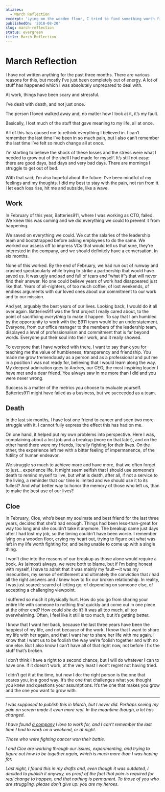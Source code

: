 ```yaml
---
aliases:
  - March Reflection
excerpt: 'Lying on the wooden floor, I tried to find something worth fighting for.'
publishedOn: '2018-08-20'
slug: march-reflection
status: evergreen
title: March Reflection
---
```

# March Reflection

I have not written anything for the past three months. There are various reasons for this, but mostly I’ve just been completely out of energy. A lot of stuff has happened which I was absolutely unprepared to deal with.

At work, things have been scary and stressful.

I’ve dealt with death, and not just once.

The person I loved walked away and, no matter how I look at it, it’s my fault.

Basically, I lost much of the stuff that gave meaning to my life, all at once.

All of this has caused me to rethink everything I believed in. I can’t remember the last time I’ve been in so much pain, but I also can’t remember the last time I’ve felt so much change all at once.

I’m starting to believe the shock of these losses and the stress were what I needed to grow out of the shell I had made for myself. It’s still not easy: there are good days, bad days and very bad days. There are mornings I struggle to get out of bed.

With that said, I’m also hopeful about the future. I’ve been mindful of my feelings and my thoughts. I did my best to stay with the pain, not run from it. I let each loss rise, hit me and subside, like a wave.

## Work

In February of this year, Batteries911, where I was working as CTO, failed. We knew this was coming and we did everything we could to prevent it from happening.

We saved on everything we could. We cut the salaries of the leadership team and bootstrapped before asking employees to do the same. We worked our assess off to impress VCs that would tell us that sure, they’re interested in the company, and we should definitely have a conversation. In six months.

None of this worked. By the end of February, we had run out of runway and crashed spectacularly while trying to strike a partnership that would have saved us. It was ugly and sad and full of tears and “what if”s that will never find their answer. No one could believe years of work had disappeared just like that. Years of all-nighters, of too much coffee, of lost weekends, of endless arguments with our loved ones about our commitment to our work and to our mission.

And yet, arguably the best years of our lives. Looking back, I would do it all over again. Batteries911 was the first project I really cared about, to the point of sacrificing _everything_ to make it happen. To say that I am humbled by the opportunity to work with the B911 team would be an understatement. Everyone, from our office manager to the members of the leadership team, displayed a level of professionalism and commitment that is far beyond words. Everyone put their soul into their work, and it really showed.

To everyone that I have worked with there, I want to say thank you for teaching me the value of humbleness, transparency and friendship. You made me grow tremendously as a person and as a professional and put me in a position I was not ready for, believing that I would learn along the way. My deepest admiration goes to Andres, our CEO, the most inspiring leader I have met and a dear friend. You always saw in me more than I did and you were never wrong.

Success is a matter of the metrics you choose to evaluate yourself. Batteries911 might have failed as a business, but we succeeded as a team.

## Death

In the last six months, I have lost one friend to cancer and seen two more struggle with it. I cannot fully express the effect this has had on me.

On one hand, it helped put my own problems into perspective. Here I was, complaining about a lost job and a breakup (more on that later), and on the other hand there were my friends, literally fighting for their lives. On the other, the experience left me with a bitter feeling of impermanence, of the futility of human endeavor.

We struggle so much to achieve more and have more, that we often forget to just… experience life. It might seem selfish that I should use someone’s death to remind myself to live, but what is death, after all, if not a service to the living, a reminder that our time is limited and we should use it to its fullest? And what better way to honor the memory of those who left us, than to make the best use of our lives?

## Cloe

In February, Cloe, who’s been my soulmate and best friend for the last three years, decided that she’d had enough. Things had been less-than-great for way too long and she couldn’t take it anymore. The breakup came just days after I had lost my job, so the timing couldn’t have been worse. I remember lying on a wooden floor, crying my heart out, trying to figure out what was left in my life worth fighting for, and being unable to come up with a single thing.

I won’t dive into the reasons of our breakup as those alone would require a book. As (almost) always, we were both to blame, but if I’m being honest with myself, I have to admit that it was mainly my fault — it was my insecurities, my sense of entitlement and ultimately the conviction that _I_ had all the right answers and _I_ knew how to fix our broken relationship. In reality, I was just scared: scared of letting go, of depending on someone else, of accepting a challenging viewpoint.

I suffered so much it physically hurt. How do you go from sharing your entire life with someone to nothing _that_ quickly and come out in one piece at the other end? How could _she_ do it? It was all too much, all too overwhelming. Often, I feel like it still is too much, but it’s getting better.

I know that I want her back, because the last three years have been the happiest of my life, and not because of the work. I know that I want to share my life with her again, and that I want her to share her life with me again. I know that I want us to be foolish the way we’re foolish together and with no one else. But I also know I can’t have all of that right now, not before I fix the stuff that’s broken.

I don’t think I have a right to a second chance, but I will do whatever I can to have one. If it doesn’t work, at the very least I won’t regret not having tried.

I didn’t get it at the time, but now I do: the right person is the one that scares you, in a good way. It’s the one that challenges what you thought you knew and questions your assumptions. It’s the one that makes you grow and the one you want to grow with.

---

_I was supposed to publish this in March, but I never did. Perhaps seeing my pain on screen made it even more real. In the meantime though, a lot has changed._

_I have found_ [_a company_](https://nebulab.it) _I love to work for, and I can’t remember the last time I had to work on a weekend, or at night._

_Those who were fighting cancer won their battle._

_I and Cloe are working through our issues, experimenting, and trying to figure out how to be together again, which is much more than I was hoping for._

_Last night, I found this in my drafts and, even though it was outdated, I decided to publish it anyway, as proof of the fact that pain is required for real change to happen, and that nothing is permanent. To those of you who are struggling, please don’t give up: you are my heroes._
